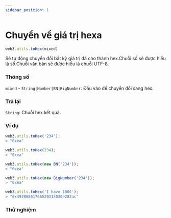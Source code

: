 ```yaml
---
sidebar_position: 1
---
```


# Chuyển về giá trị hexa
```javascript
web3.utils.toHex(mixed)
```
Sẽ tự động chuyển đổi bất kỳ giá trị đã cho thành hex.Chuỗi số sẽ được hiểu là số.Chuỗi văn bản sẽ được hiểu là chuỗi UTF-8.
### Thông số
`mixed` - `String|Number|BN|BigNumber`: Đầu vào để chuyển đổi sang hex.
### Trả lại
`String`: Chuỗi hex kết quả.

### Ví dụ
```javascript
web3.utils.toHex('234');
> "0xea"

web3.utils.toHex(234);
> "0xea"

web3.utils.toHex(new BN('234'));
> "0xea"

web3.utils.toHex(new BigNumber('234'));
> "0xea"

web3.utils.toHex('I have 100€');
> "0x49206861766520313030e282ac"
```
### Thử nghiệm
<ToHex/>